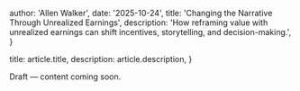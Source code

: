 
  author: 'Allen Walker',
  date: '2025-10-24',
  title: 'Changing the Narrative Through Unrealized Earnings',
  description:
    'How reframing value with unrealized earnings can shift incentives, storytelling, and decision-making.',
}

  title: article.title,
  description: article.description,
}


Draft — content coming soon.
